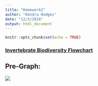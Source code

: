 ```yaml
---
title: "Homework2"
author: "Kendra Hodges"
date: "12/3/2018"
output: html_document
---
```


```r
knitr::opts_chunk$set(echo = TRUE)
```


### [Invertebrate Biodiversity Flowchart](TyporaFlowchart.html)


## Pre-Graph: 
![](/Users/kendrahodges/Desktop/graph.JPG)